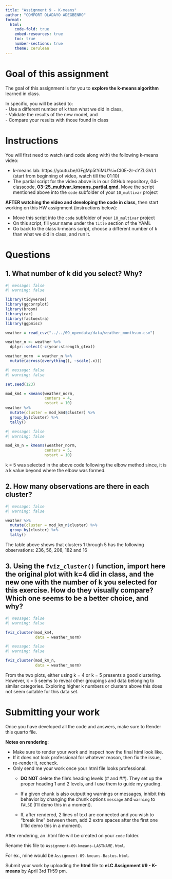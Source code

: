 ```yaml
---
title: "Assignment 9 - K-means"
author: "COMFORT OLADAYO ADEGBENRO"  
format:
  html:
    code-fold: true 
    embed-resources: true
    toc: true
    number-sections: true
    theme: cerulean
---
```


# Goal of this assignment  
The goal of this assignment is for you to **explore the k-means algorithm** learned in class.  

In specific, you will be asked to:  
  - Use a different number of k than what we did in class,  
  - Validate the results of the new model, and  
  - Compare your results with those found in class  

# Instructions  
You will first need to watch (and code along with) the following k-means video:

  - k-means lab: https://youtu.be/GFgMp5tYiMU?si=CI0E-2r-cYZLGVL1 (start from beginning of video, watch till the 01:10)  
  - The partial script for the video above is in our GitHub repository, 04-classcode, **03-25_multivar_kmeans_partial.qmd**. Move the script mentioned above into the `code` subfolder of your `10_multivar` project
  
**AFTER watching the video and developing the code in class**, then start working on this HW assignment (instructions below):

  - Move this script into the `code` subfolder of your `10_multivar` project  
  - On this script, fill your name under the `title` section of the YAML  
  - Go back to the class k-means script, choose a different number of k than what we did in class, and run it.    

# Questions  
## 1. What number of k did you select? Why?  

```r
#| message: false
#| warning: false

library(tidyverse)
library(ggcorrplot)
library(broom)
library(car)
library(factoextra)
library(ggpmisc)

weather = read_csv("../../09_opendata/data/weather_monthsum.csv")

weather_n <- weather %>%
  dplyr::select(-c(year:strength_gtex))

weather_norm  = weather_n %>%
  mutate(across(everything(), ~scale(.x)))
```


```r
#| message: false
#| warning: false

set.seed(123)

mod_km4 = kmeans(weather_norm,
                 centers = 4,
                 nstart = 10)
weather %>%
  mutate(cluster = mod_km4$cluster) %>%
  group_by(cluster) %>%
  tally()
```


```r
#| message: false
#| warning: false

mod_km_n = kmeans(weather_norm,
                 centers = 5,
                 nstart = 10)
```

k = 5 was selected in the above code following the elbow method since, it is a k value beyond where the elbow was formed.

## 2. How many observations are there in each cluster?  

```r
#| message: false
#| warning: false

weather %>%
  mutate(cluster = mod_km_n$cluster) %>%
  group_by(cluster) %>%
  tally()
```
The table above shows that clusters 1 through 5 has the following observations: 236, 56, 208, 182 and 16

## 3. Using the `fviz_cluster()` function, import here the original plot with k=4 did in class, and the new one with the number of k you selected for this exercise. How do they visually compare? Which one seems to be a better choice, and why?  

```r
#| message: false
#| warning: false

fviz_cluster(mod_km4,
             data = weather_norm)

```


```r
#| message: false
#| warning: false

fviz_cluster(mod_km_n,
             data = weather_norm)
```

From the two plots, either using k = 4 or k = 5 presents a good clustering. However, k = 5 seems to reveal other groupings and data belonging to similar categories. Exploring higher k numbers or clusters above this does not seem suitable for this data set. 

# Submitting your work  
Once you have developed all the code and answers, make sure to Render this quarto file.  

**Notes on rendering**:  

- Make sure to render your work and inspect how the final html look like.  
- If it does not look professional for whatever reason, then fix the issue, re-render it, recheck.  
- Only send me your work once your html file looks professional.  
  - **DO NOT** delete the file's heading levels (# and ##). They set up the proper heading 1 and 2 levels, and I use them to guide my grading.  
  - If a given chunk is also outputting warnings or messages, inhibit this behavior by changing the chunk options `message` and `warning` to `FALSE` (I'll demo this in a moment).  
  
  - If, after rendered, 2 lines of text are connected and you wish to "break line" between them, add 2 extra spaces after the first one (I'lld demo this in a moment).  

After rendering, an .html file will be created on your `code` folder.  

Rename this file to `Assignment-09-kmeans-LASTNAME.html`.    

For ex., mine would be `Assignment-09-kmeans-Bastos.html`.

Submit your work by uploading the **html** file to **eLC Assignment #9 - K-means** by April 3rd 11:59 pm.  
  




